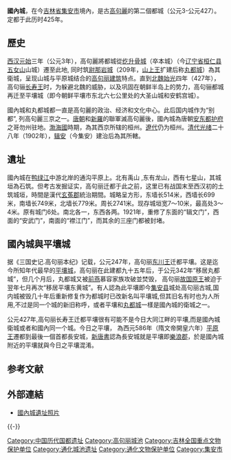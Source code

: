 {{unreferenced|time=2019-03-12T12:20:39+00:00}}
{{文物保护单位
| 级别 = 全国
| 名称 = [[丸都城|丸都山城]]与[[国内城|国内城]]
| 图片 = Stretch of Gungnae Fortress Wall (GuoNei Fortress).JPG
| 图片大小 = 200px
| 说明 = 国内城城墙遗址
| 编号 = 2—29
| 分类 = 古遗址
| 时代 = [[高句丽|高句丽]]
| 所在 = [[吉林省|吉林省]][[集安市|集安市]]
| 登录 = 1982年
| Cat = 吉林全国重点文物保护单位
}}
'''國內城'''，在今[[吉林省|吉林省]][[集安市|集安市]]境內，是古[[高句麗|高句麗]]的第二個都城（公元3-公元427）。定都于此历时425年。

== 歷史 ==
[[西汉|西汉]][[元始_(汉平帝)|元始]]三年（公元3年），高句麗將都城從[[纥升骨城|纥升骨城]]（卒本城）（今[[辽宁省|辽宁省]][[桓仁县|桓仁县]][[五女山|五女山]]山城）遷至此地, 同时筑[[尉那岩城|尉那岩城]]（209年，[[山上王|山上王]]扩建后称[[丸都城|丸都城]]）為其衛城，呈现山城与平原城结合的[[高句丽建筑|高句丽建筑]]特点。直到[[北魏|北魏]][[始光|始光]]四年（427年），高句骊[[长寿王|长寿王]]时，为躲避北魏的威胁，以及巩固在朝鲜半岛上的势力，高句骊都城再迁至平壤城（即今朝鲜平壤市东北六七公里处的大圣山城和安鹤宫城）。

國內城和丸都城都一直是高句麗的政治、经济和文化中心。此后国内城作为“别都”, 列高句麗三京之一。[[唐朝|唐朝]]和[[新羅|新羅]]的聯軍滅高句麗後，國內城為唐朝[[安东都护府|安东都护府]]之哥勿州驻地。[[渤海國|渤海國]]時期，為其西京所辖的桓州。[[遼代|遼代]]仍为桓州。[[清代|清代]][[光绪|光绪]]二十八年（1902年），[[辑安|辑安]]（今集安）建治后為其所轄。

== 遺址 ==
國內城在[[鸭绿江|鸭绿江]]中游北岸的通沟平原上。北有禹山 ,东有龙山，西有七星山，其城垣為石筑。但考古发掘证实，高句丽迁都于此之前，这里已有战国末至西汉初的土筑城垣，時間是漢代[[玄菟郡|玄菟郡]]統治期間。城略呈方形，东墙长514米，西墙长699米，南墙长749米，北墙长779米。周长2741米。现存城垣宽7～10米，最高处3～4米。原有城门6处。南北各一，东西各两。1921年，重修了东面的“辑文门”，西面的“安武门”，南面的“襟江门”，而其余的三座门都被封堵。
== 國內城與平壤城 ==
据《三国史记.高句丽本纪》记载，公元247年，高句丽[[东川王|东川王]]迁都平壤。这是迄今所知年代最早的[[平壤城|平壤城]]，高句丽在此建都九十五年后，于公元342年“移居丸都城”，但几个月后，丸都城又被[[前燕|前燕]]慕容家族攻破並焚毁， 高句丽[[故国原王|故国原王]]被迫于翌年七月再次“移居平壤东黄城”。有人認為此平壤即今[[集安县|集安县]]城处高句丽古城,国内城被毁几十年后重新修复作为都城时已改新名叫平壤城,但其旧名有时也为人所用,不过是同一个城的新旧称呼，或者平壤和[[丸都城|丸都城]]一樣是國內城的衛城之一。 

公元427年,高句丽长寿王迁都平壤很有可能不是今日大同江畔的平壤,而是國內城衛城或者和國內同一个城。今日之平壤， 為西元586年（隋文帝開皇六年）[[平原王|平原王]]遷都到最後一個首都長安城，[[新唐書|新唐書]]認為長安城就是平壤即[[樂浪郡|樂浪郡]]，於是國內城附近的平壤就與今日之平壤混淆。

==参考文献==
{{Reflist}}

==外部連結==
*[https://web.archive.org/web/20070927090236/http://www.jlja.gov.cn/images/gnc2.jpg 國內城遺址照片]

{{-}}
{{吉林全国重点文物保护单位}}
{{Jilin topics}}
{{DEFAULTSORT:Guoneicheng}}
[[Category:中国历代国都遗址|Category:中国历代国都遗址]]
[[Category:高句丽城池|Category:高句丽城池]]
[[Category:吉林全国重点文物保护单位|Category:吉林全国重点文物保护单位]]
[[Category:通化城池遗址|Category:通化城池遗址]]
[[Category:通化文物保护单位|Category:通化文物保护单位]]
[[Category:集安市|Category:集安市]]